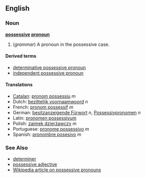==English==
===Noun===
'''[[possessive]] [[pronoun]]'''

# (''grammar'') A pronoun in the possessive case.

====Derived terms====
*[[determinative possessive pronoun]]
*[[independent possessive pronoun]]

====Translations====
*[[Catalan]]: [[pronom possessiu]] ''m''
*Dutch: [[bezittelijk voornaamwoord]] ''n''
*French: [[pronom possessif]] ''m''
*German: [[besitzanzeigende Fürwort]] ''n'', [[Possessivpronomen]] ''n''
*Latin: [[pronomen possessivum]]
*Polish: [[zaimek dzierżawczy]] ''m''
*Portuguese: [[pronome possessivo]] ''m''
*Spanish: [[pronombre posesivo]] ''m''

===See Also===
*[[determiner]]
*[[possessive adjective]]
*[[w:Possessive pronoun|Wikipedia article on possessive pronouns]]